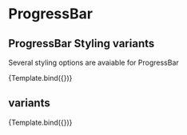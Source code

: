 

<Meta title="Components/ProgressBar/Styles" component={ProgressBar} />


# ProgressBar


## ProgressBar Styling variants

Several styling options are avaiable for ProgressBar

<Canvas>
  <Story name="Striped" args={{ min: 90, now: 95, label: '90/95',striped: true }}>
    {Template.bind({})}
  </Story>
</Canvas>

## variants

<Canvas>
  <Story name="Variants" args={{ min: 90, now: 95, label: '90/95',variant: 'success' }}>
    {Template.bind({})}
  </Story>
</Canvas>



